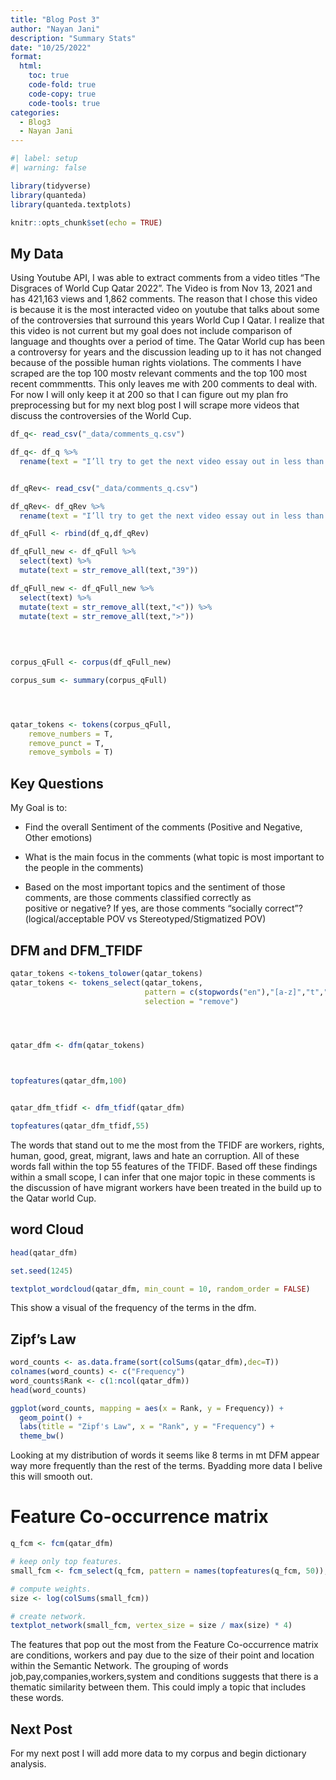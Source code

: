 ```yaml
---
title: "Blog Post 3"
author: "Nayan Jani"
description: "Summary Stats"
date: "10/25/2022"
format:
  html:
    toc: true
    code-fold: true
    code-copy: true
    code-tools: true
categories:
  - Blog3
  - Nayan Jani
---
```


```r
#| label: setup
#| warning: false

library(tidyverse)
library(quanteda)
library(quanteda.textplots)

knitr::opts_chunk$set(echo = TRUE)
```

## My Data 

Using Youtube API, I was able to extract comments from a video titles "The Disgraces of World Cup Qatar 2022". The Video is from Nov 13, 2021 and has 421,163 views and 1,862 comments. The reason that I chose this video is because it is the most interacted video on  youtube that talks about some of the controversies that surround this years World Cup I Qatar. I realize that this video is not current but my goal does not include comparison of language and thoughts over a period of time. The Qatar World cup has been a controversy for years and the discussion leading up to it has not changed because of the possible human rights violations. The comments I have scraped are the top 100 mostv relevant comments and the top 100 most recent commmentts. This only leaves me with 200 comments to deal with. For now I will only keep it at 200 so that I can figure out my plan fro preprocessing but for my next blog post I will scrape more videos that discuss the controversies of the World Cup.


```r
df_q<- read_csv("_data/comments_q.csv")

df_q<- df_q %>% 
  rename(text = "I’ll try to get the next video essay out in less than a month lol")


df_qRev<- read_csv("_data/comments_q.csv")

df_qRev<- df_qRev %>% 
  rename(text = "I’ll try to get the next video essay out in less than a month lol")

df_qFull <- rbind(df_q,df_qRev)

df_qFull_new <- df_qFull %>%
  select(text) %>% 
  mutate(text = str_remove_all(text,"39"))

df_qFull_new <- df_qFull_new %>% 
  select(text) %>% 
  mutate(text = str_remove_all(text,"<")) %>% 
  mutate(text = str_remove_all(text,">"))
  
  
  

corpus_qFull <- corpus(df_qFull_new)

corpus_sum <- summary(corpus_qFull)




qatar_tokens <- tokens(corpus_qFull,
    remove_numbers = T,
    remove_punct = T,
    remove_symbols = T)


```

## Key Questions

My Goal is to:

  - Find the overall Sentiment of the comments (Positive and Negative, Other emotions)
  
  - What is the main focus in the comments (what topic is most important to the people in the comments)
  
  - Based on the most important topics and the sentiment of those comments, are those comments classified correctly as     
    positive or negative? If yes, are those comments "socially correct"? (logical/acceptable POV vs Stereotyped/Stigmatized 
    POV)
  

## DFM and DFM_TFIDF

```r
qatar_tokens <-tokens_tolower(qatar_tokens)
qatar_tokens <- tokens_select(qatar_tokens, 
                              pattern = c(stopwords("en"),"[a-z]","t","m","=","ve","don","s"),
                              selection = "remove")




qatar_dfm <- dfm(qatar_tokens)



topfeatures(qatar_dfm,100)


qatar_dfm_tfidf <- dfm_tfidf(qatar_dfm)

topfeatures(qatar_dfm_tfidf,55)

```

The words that stand out to me the most from the TFIDF are workers, rights, human, good, great, migrant, laws and hate an corruption. All of these words fall within the top 55 features of the TFIDF. Based off these findings within a small scope, I can infer that one major topic in these comments is the discussion of have migrant workers have been treated in the build up to the Qatar world Cup. 

## word Cloud

```r

head(qatar_dfm)

set.seed(1245)

textplot_wordcloud(qatar_dfm, min_count = 10, random_order = FALSE)


```

This show a visual of the frequency of the terms in the dfm.

## Zipf's Law

```r


word_counts <- as.data.frame(sort(colSums(qatar_dfm),dec=T))
colnames(word_counts) <- c("Frequency")
word_counts$Rank <- c(1:ncol(qatar_dfm))
head(word_counts)

ggplot(word_counts, mapping = aes(x = Rank, y = Frequency)) + 
  geom_point() +
  labs(title = "Zipf's Law", x = "Rank", y = "Frequency") + 
  theme_bw()
```

Looking at my distribution of words it seems like 8 terms in mt DFM appear way more frequently than the rest of the terms. Byadding more data I belive this will smooth out.

# Feature Co-occurrence matrix

```r

q_fcm <- fcm(qatar_dfm)

# keep only top features.
small_fcm <- fcm_select(q_fcm, pattern = names(topfeatures(q_fcm, 50)), selection = "keep")

# compute weights.
size <- log(colSums(small_fcm))

# create network.
textplot_network(small_fcm, vertex_size = size / max(size) * 4)

```

The features that pop out the most from the Feature Co-occurrence matrix are conditions, workers and pay due to the size of their point and location within the Semantic Network. The grouping of words job,pay,companies,workers,system and conditions suggests that there is a thematic similarity between them. This could imply a topic that includes these words.


## Next Post

For my next post I will add more data to my corpus and begin dictionary analysis.
